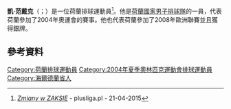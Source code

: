 '''凱·范戴克'''（{{lang-nl|Kay van Dijk}}；{{bd|1984年|6月25日}}）是一位荷蘭排球運動員<ref>[http://www.plusliga.pl/news/id/11128 ''Zmiany w ZAKSIE''] {{Wayback|url=http://www.plusliga.pl/news/id/11128 |date=20190203085252 }} - plusliga.pl - 21-04-2015</ref>。他是[[荷蘭國家男子排球隊|荷蘭國家男子排球隊]]的一員，代表荷蘭參加了2004年奧運會的賽事。他也代表荷蘭參加了2008年歐洲聯賽並且獲得銀牌。

==參考資料==
{{reflist}}
{{DEFAULTSORT:Dijk, Kay van}}
[[Category:荷蘭排球運動員|Category:荷蘭排球運動員]]
[[Category:2004年夏季奧林匹克運動會排球運動員|Category:2004年夏季奧林匹克運動會排球運動員]]
[[Category:海爾德蘭省人|Category:海爾德蘭省人]]